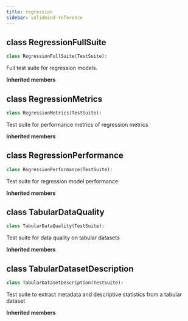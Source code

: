 ```yaml
---
title: regression
sidebar: validmind-reference
---
```


## [class]{.muted} RegressionFullSuite

```python
class RegressionFullSuite(TestSuite):
```

Full test suite for regression models.

**Inherited members**

## [class]{.muted} RegressionMetrics

```python
class RegressionMetrics(TestSuite):
```

Test suite for performance metrics of regression metrics

**Inherited members**

## [class]{.muted} RegressionPerformance

```python
class RegressionPerformance(TestSuite):
```

Test suite for regression model performance

**Inherited members**

## [class]{.muted} TabularDataQuality

```python
class TabularDataQuality(TestSuite):
```

Test suite for data quality on tabular datasets

**Inherited members**

## [class]{.muted} TabularDatasetDescription

```python
class TabularDatasetDescription(TestSuite):
```

Test suite to extract metadata and descriptive statistics from a tabular dataset

**Inherited members**

